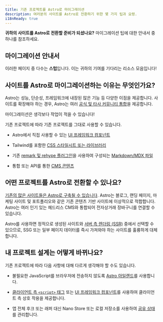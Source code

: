 ```yaml
---
title: 기존 프로젝트를 Astro로 마이그레이션
description: 여러분의 사이트를 Astro로 전환하기 위한 몇 가지 팁과 요령.
i18nReady: true
---
```


**귀하의 사이트를 Astro로 전환할 준비가 되셨나요?** 마이그레이션 팁에 대한 안내서 중 하나를 참조하세요.

## 마이그레이션 안내서

<MigrationGuidesNav />

이러한 페이지 중 다수는 **스텁**입니다. 이는 귀하의 기여를 기다리는 리소스 모음입니다!

## 사이트를 Astro로 마이그레이션하는 이유는 무엇인가요?

Astro는 성능, 단순성, 프레임워크에 내장된 많은 기능 등 다양한 이점을 제공합니다. 사이트를 확장해야 하는 경우, Astro는 여러 [공식 및 타사 커뮤니티 통합](https://astro.build/integrations)을 제공합니다.

마이그레이션은 생각보다 작업이 적을 수 있습니다!

기존 프로젝트에 따라 기존 프로젝트를 그대로 사용할 수 있습니다.

- Astro에서 직접 사용할 수 있는 [UI 프레임워크 컴포넌트](/ko/core-concepts/framework-components/)

- Tailwind를 포함한 [CSS 스타일시트 또는 라이브러리](/ko/guides/styling/)

- 기존 [remark 및 rehype 플러그인](/ko/guides/markdown-content/#configuring-markdown-and-mdx)을 사용하여 구성되는 [Markdown/MDX 파일](/ko/guides/markdown-content/) 

- 통합 또는 API를 통한 [CMS 콘텐츠](/ko/guides/cms/)

## 어떤 프로젝트를 Astro로 전환할 수 있나요?

[기존의 많은 사이트들은 Astro로 구축될 수 있습니다](/ko/concepts/why-astro/). Astro는 블로그, 랜딩 페이지, 마케팅 사이트 및 포트폴리오와 같은 기존 콘텐츠 기반 사이트에 이상적으로 적합합니다. Astro는 여러 인기 있는 헤드리스 CMS와 통합되어 전자상거래 장바구니를 연결할 수 있습니다.

Astro를 사용하면 정적으로 생성된 사이트와 [서버 측 렌더링 (SSR)](/ko/guides/server-side-rendering/) 중에서 선택할 수 있으므로, SSG 또는 일부 페이지 데이터를 즉시 가져와야 하는 사이트를 훌륭하게 대체합니다.

## 내 프로젝트 설계는 어떻게 바뀌나요?

기존 프로젝트에 따라 다음 사항에 대해 다르게 생각해야 할 수도 있습니다.

- 불필요한 JavaScript를 브라우저에 전송하지 않도록 [Astro 아일랜드](/ko/concepts/islands/#astro-아일랜드란)를 사용합니다.

- [클라이언트 측 `<script>` 태그](/ko/guides/client-side-scripts/) 또는 [UI 프레임워크 컴포넌트](/ko/core-concepts/framework-components/)를 사용하여 클라이언트 측 상호 작용을 제공합니다.

- 앱 전체 후크 또는 래퍼 대신 Nano Store 또는 로컬 저장소를 사용하여 [공유 상태](/ko/core-concepts/sharing-state/)를 관리합니다.

